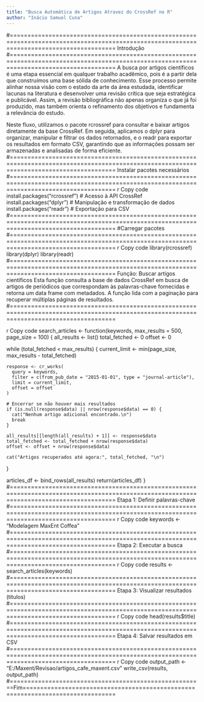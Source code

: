 ```yaml
---
title: "Busca Automática de Artigos Atravez do CrossRef no R"
author: "Inácio Samuel Cuna"
---
```

#==========================================================================================================================================
Introdução
#==========================================================================================================================================
A busca por artigos científicos é uma etapa essencial em qualquer trabalho acadêmico, pois é a partir dela que construímos uma base sólida de conhecimento. Esse processo permite alinhar nossa visão com o estado da arte da área estudada, identificar lacunas na literatura e desenvolver uma revisão crítica que seja estratégica e publicável. Assim, a revisão bibliográfica não apenas organiza o que já foi produzido, mas também orienta o refinamento dos objetivos e fundamenta a relevância do estudo.

Neste fluxo, utilizamos o pacote rcrossref para consultar e baixar artigos diretamente da base CrossRef. Em seguida, aplicamos o dplyr para organizar, manipular e filtrar os dados retornados, e o readr para exportar os resultados em formato CSV, garantindo que as informações possam ser armazenadas e analisadas de forma eficiente.
#==========================================================================================================================================
Instalar pacotes necessários
#==========================================================================================================================================
r
Copy code
install.packages("rcrossref")  # Acesso à API CrossRef
install.packages("dplyr")      # Manipulação e transformação de dados
install.packages("readr")      # Exportação para CSV
#==========================================================================================================================================
#Carregar pacotes
#==========================================================================================================================================
r
Copy code
library(rcrossref)
library(dplyr)
library(readr)
#==========================================================================================================================================
Função: Buscar artigos científicos
Esta função consulta a base de dados CrossRef em busca de artigos de periódicos que correspondam às palavras-chave fornecidas e retorna um data frame com metadados. A função lida com a paginação para recuperar múltiplas páginas de resultados.
#==========================================================================================================================================

r
Copy code
search_articles <- function(keywords, max_results = 500, page_size = 100) {
  all_results <- list()
  total_fetched <- 0
  offset <- 0
  
  while (total_fetched < max_results) {
    current_limit <- min(page_size, max_results - total_fetched)
    
    response <- cr_works(
      query = keywords,
      filter = c(from_pub_date = "2015-01-01", type = "journal-article"),
      limit = current_limit,
      offset = offset
    )
    
    # Encerrar se não houver mais resultados
    if (is.null(response$data) || nrow(response$data) == 0) {
      cat("Nenhum artigo adicional encontrado.\n")
      break
    }
    
    all_results[[length(all_results) + 1]] <- response$data
    total_fetched <- total_fetched + nrow(response$data)
    offset <- offset + nrow(response$data)
    
    cat("Artigos recuperados até agora:", total_fetched, "\n")
  }
  
  articles_df <- bind_rows(all_results)
  return(articles_df)
}
#==========================================================================================================================================
Etapa 1: Definir palavras-chave
#==========================================================================================================================================
r
Copy code
keywords <- "Modelagem MaxEnt Coffea"
#==========================================================================================================================================
Etapa 2: Executar a busca
#==========================================================================================================================================
r
Copy code
results <- search_articles(keywords)
#==========================================================================================================================================
Etapa 3: Visualizar resultados (títulos)
#==========================================================================================================================================
r
Copy code
head(results$title)
#==========================================================================================================================================
Etapa 4: Salvar resultados em CSV
#==========================================================================================================================================
r
Copy code
output_path <- "E:/Maxent/Revisao/artigos_cafe_maxent.csv"
write_csv(results, output_path)
#=======================================================Fim================================================================================
